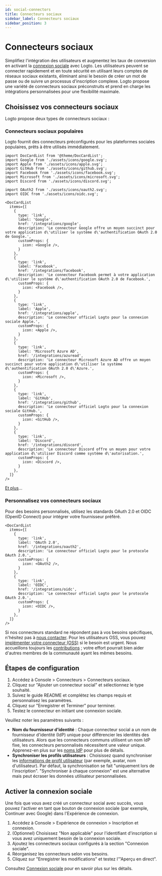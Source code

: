 ```yaml
---
id: social-connectors
title: Connecteurs sociaux
sidebar_label: Connecteurs sociaux
sidebar_position: 3
---
```


# Connecteurs sociaux

Simplifiez l'intégration des utilisateurs et augmentez les taux de conversion en activant la [connexion sociale](/end-user-flows/sign-up-and-sign-in/social-sign-in) avec Logto. Les utilisateurs peuvent se connecter rapidement et en toute sécurité en utilisant leurs comptes de réseaux sociaux existants, éliminant ainsi le besoin de créer un mot de passe ou de suivre un processus d'inscription complexe. Logto propose une variété de connecteurs sociaux préconstruits et prend en charge les intégrations personnalisées pour une flexibilité maximale.

## Choisissez vos connecteurs sociaux

Logto propose deux types de connecteurs sociaux :

### Connecteurs sociaux populaires

Logto fournit des connecteurs préconfigurés pour les plateformes sociales populaires, prêts à être utilisés immédiatement.

```mdx-code-block
import DocCardList from '@theme/DocCardList';
import Google from './assets/icons/google.svg';
import Apple from './assets/icons/apple.svg';
import GitHub from './assets/icons/github.svg';
import Facebook from './assets/icons/facebook.svg';
import Microsoft from './assets/icons/microsoft.svg';
import Discord from './assets/icons/discord.svg';

import OAuth2 from './assets/icons/oauth2.svg';
import OIDC from './assets/icons/oidc.svg';

<DocCardList
  items={[
    {
      type: 'link',
      label: 'Google',
      href: '/integrations/google',
      description: 'Le connecteur Google offre un moyen succinct pour votre application d\'utiliser le système d\'authentification OAuth 2.0 de Google.',
      customProps: {
        icon: <Google />,
      }
    },
    {
      type: 'link',
      label: 'Facebook',
      href: '/integrations/facebook',
      description: 'Le connecteur Facebook permet à votre application d\'utiliser le système d\'authentification OAuth 2.0 de Facebook.',
      customProps: {
        icon: <Facebook />,
      }
    },
    {
      type: 'link',
      label: 'Apple',
      href: '/integrations/apple',
      description: 'Le connecteur officiel Logto pour la connexion sociale Apple.',
      customProps: {
        icon: <Apple />,
      }
    },
    {
      type: 'link',
      label: 'Microsoft Azure AD',
      href: '/integrations/azuread',
      description: 'Le connecteur Microsoft Azure AD offre un moyen succinct pour votre application d\'utiliser le système d\'authentification OAuth 2.0 d\'Azure.',
      customProps: {
        icon: <Microsoft />,
      }
    },
    {
      type: 'link',
      label: 'GitHub',
      href: '/integrations/github',
      description: 'Le connecteur officiel Logto pour la connexion sociale GitHub.',
      customProps: {
        icon: <GitHub />,
      }
    },
    {
      type: 'link',
      label: 'Discord',
      href: '/integrations/discord',
      description: 'Le connecteur Discord offre un moyen pour votre application d\'utiliser Discord comme système d\'autorisation.',
      customProps: {
        icon: <Discord />,
      }
    },
  ]}
/>
```

[Et plus](/integrations)...

### Personnalisez vos connecteurs sociaux

Pour des besoins personnalisés, utilisez les standards OAuth 2.0 et OIDC (OpenID Connect) pour intégrer votre fournisseur préféré.

```mdx-code-block
<DocCardList
  items={[
    {
      type: 'link',
      label: 'OAuth 2.0',
      href: '/integrations/oauth2',
      description: 'Le connecteur officiel Logto pour le protocole OAuth 2.0.',
      customProps: {
        icon: <OAuth2 />,
      }
    },
    {
      type: 'link',
      label: 'OIDC',
      href: '/integrations/oidc',
      description: 'Le connecteur officiel Logto pour le protocole OAuth 2.0.',
      customProps: {
        icon: <OIDC />,
      }
    },
  ]}
/>
```

Si nos connecteurs standard ne répondent pas à vos besoins spécifiques, n'hésitez pas à [nous contacter](https://logto.productlane.com/roadmap). Pour les utilisateurs OSS, vous pouvez [implémenter votre connecteur (OSS)](/logto-oss/develop-your-connector/implement-connectors#build-a-social-connector) si le besoin est urgent. Nous accueillons toujours les [contributions](/logto-oss/contribution) ; votre effort pourrait bien aider d'autres membres de la communauté ayant les mêmes besoins.

## Étapes de configuration

1. Accédez à <CloudLink to="/connectors/social">Console > Connecteurs > Connecteurs sociaux</CloudLink>.
2. Cliquez sur "Ajouter un connecteur social" et sélectionnez le type souhaité.
3. Suivez le guide README et complétez les champs requis et personnalisez les paramètres.
4. Cliquez sur "Enregistrer et Terminer" pour terminer.
5. Testez le connecteur en initiant une connexion sociale.

Veuillez noter les paramètres suivants :

- **Nom du fournisseur d'identité** : Chaque connecteur social a un nom de fournisseur d'identité (IdP) unique pour différencier les identités des utilisateurs. Alors que les connecteurs communs utilisent un nom IdP fixe, les connecteurs personnalisés nécessitent une valeur unique. Apprenez-en plus sur les [noms IdP](/connectors/connector-data-structure#target-identity-provider-name) pour plus de détails.
- **Synchroniser les profils utilisateurs** : Choisissez quand synchroniser les [informations de profil utilisateur](/user-management/user-data#social-identities) (par exemple, avatar, nom d'utilisateur). Par défaut, la synchronisation se fait "uniquement lors de l'inscription". "Synchroniser à chaque connexion" est une alternative mais peut écraser les données utilisateur personnalisées.

## Activer la connexion sociale

Une fois que vous avez créé un connecteur social avec succès, vous pouvez l'activer en tant que bouton de connexion sociale (par exemple, Continuer avec Google) dans l'Expérience de connexion.

1. Accédez à <CloudLink to="/sign-in-experience/sign-up-and-sign-in">Console > Expérience de connexion > Inscription et connexion</CloudLink>.
2. (Optionnel) Choisissez "Non applicable" pour l'identifiant d'inscription si vous avez uniquement besoin de la connexion sociale.
3. Ajoutez les connecteurs sociaux configurés à la section "Connexion sociale".
4. Réorganisez les connecteurs selon vos besoins.
5. Cliquez sur "Enregistrer les modifications" et testez l'"Aperçu en direct".

Consultez [Connexion sociale](/end-user-flows/sign-up-and-sign-in/social-sign-in) pour en savoir plus sur les détails.
